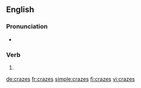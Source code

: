 ==English==

===Pronunciation===
* {{IPA|/ˈkɹeɪzɪz/|lang=en}}

===Verb===
{{head|en|verb form}}

# {{en-third-person singular of|craze}}

[[de:crazes]]
[[fr:crazes]]
[[simple:crazes]]
[[fi:crazes]]
[[vi:crazes]]